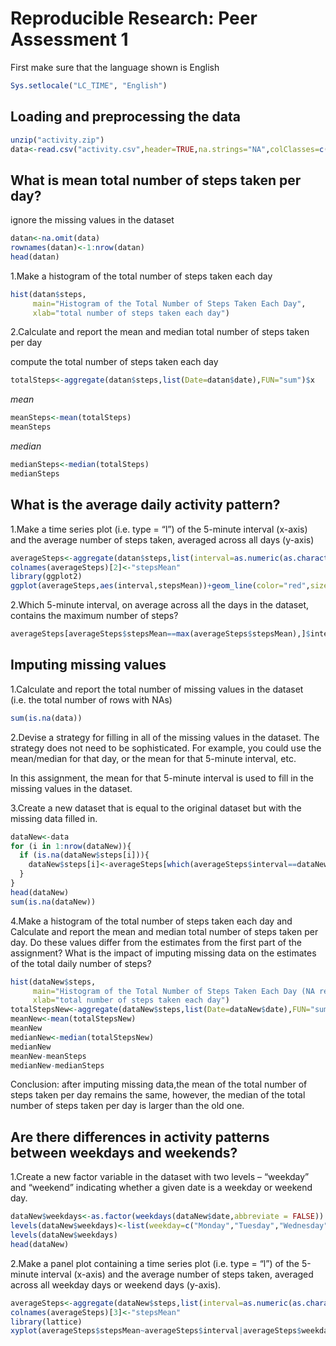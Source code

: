# Reproducible Research: Peer Assessment 1

First make sure that the language shown is English
```r
Sys.setlocale("LC_TIME", "English")
```

## Loading and preprocessing the data
```r
unzip("activity.zip")
data<-read.csv("activity.csv",header=TRUE,na.strings="NA",colClasses=c("integer","Date","factor"))
```

## What is mean total number of steps taken per day?

ignore the missing values in the dataset
```r
datan<-na.omit(data)
rownames(datan)<-1:nrow(datan)
head(datan)
```

1.Make a histogram of the total number of steps taken each day
```r
hist(datan$steps, 
     main="Histogram of the Total Number of Steps Taken Each Day",
     xlab="total number of steps taken each day")
```

2.Calculate and report the mean and median total number of steps taken per day

compute the total number of steps taken each day
```r
totalSteps<-aggregate(datan$steps,list(Date=datan$date),FUN="sum")$x
```
*mean*
```r
meanSteps<-mean(totalSteps)
meanSteps
```
*median*
```r
medianSteps<-median(totalSteps)
medianSteps
```

## What is the average daily activity pattern?

1.Make a time series plot (i.e. type = "l") of the 5-minute interval (x-axis) and the average number of steps taken, averaged across all days (y-axis)
```r
averageSteps<-aggregate(datan$steps,list(interval=as.numeric(as.character(datan$interval))),FUN="mean")
colnames(averageSteps)[2]<-"stepsMean"
library(ggplot2)
ggplot(averageSteps,aes(interval,stepsMean))+geom_line(color="red",size=1)+labs(title="Time Series Plot of the 5-minute Interval",x="5-minute intervals",y="Average number of steps taken")
```

2.Which 5-minute interval, on average across all the days in the dataset, contains the maximum number of steps?
```r
averageSteps[averageSteps$stepsMean==max(averageSteps$stepsMean),]$interval
```

## Imputing missing values

1.Calculate and report the total number of missing values in the dataset (i.e. the total number of rows with NAs)
```r
sum(is.na(data))
```

2.Devise a strategy for filling in all of the missing values in the dataset. The strategy does not need to be sophisticated. For example, you could use the mean/median for that day, or the mean for that 5-minute interval, etc.

In this assignment, the mean for that 5-minute interval is used to fill in the missing values in the dataset.

3.Create a new dataset that is equal to the original dataset but with the missing data filled in.
```r
dataNew<-data
for (i in 1:nrow(dataNew)){
  if (is.na(dataNew$steps[i])){
    dataNew$steps[i]<-averageSteps[which(averageSteps$interval==dataNew$interval[i]),]$stepsMean
  }
}
head(dataNew)
sum(is.na(dataNew))
```

4.Make a histogram of the total number of steps taken each day and Calculate and report the mean and median total number of steps taken per day. Do these values differ from the estimates from the first part of the assignment? What is the impact of imputing missing data on the estimates of the total daily number of steps?
```r
hist(dataNew$steps,
     main="Histogram of the Total Number of Steps Taken Each Day (NA replaced)",
     xlab="total number of steps taken each day")
totalStepsNew<-aggregate(dataNew$steps,list(Date=dataNew$date),FUN="sum")$x
meanNew<-mean(totalStepsNew)
meanNew
medianNew<-median(totalStepsNew)
medianNew
meanNew-meanSteps
medianNew-medianSteps
```
Conclusion: after imputing missing data,the mean of the total number of steps taken per day remains the same, however, the median of the total number of steps taken per day is larger than the old one.

## Are there differences in activity patterns between weekdays and weekends?

1.Create a new factor variable in the dataset with two levels – “weekday” and “weekend” indicating whether a given date is a weekday or weekend day.
```r
dataNew$weekdays<-as.factor(weekdays(dataNew$date,abbreviate = FALSE))
levels(dataNew$weekdays)<-list(weekday=c("Monday","Tuesday","Wednesday","Thursday","Friday"),weekend=c("Saturday","Sunday"))
levels(dataNew$weekdays)
head(dataNew)
```

2.Make a panel plot containing a time series plot (i.e. type = "l") of the 5-minute interval (x-axis) and the average number of steps taken, averaged across all weekday days or weekend days (y-axis). 
```r
averageSteps<-aggregate(dataNew$steps,list(interval=as.numeric(as.character(dataNew$interval)),weekdays=dataNew$weekdays),FUN="mean")
colnames(averageSteps)[3]<-"stepsMean"
library(lattice)
xyplot(averageSteps$stepsMean~averageSteps$interval|averageSteps$weekdays,layout=c(1,2),type="l",xlab="Interval",ylab="Number of steps")
```